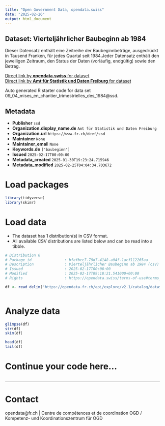 ```yaml
---
title: "Open Government Data, opendata.swiss"
date: "2025-02-26"
output: html_document
---
```


## Dataset: Vierteljährlicher Baubeginn ab 1984

Dieser Datensatz enthält eine Zeitreihe der Baubeginnbeträge, ausgedrückt in Tausend Franken, für jedes Quartal seit 1984.Jeder Datensatz enthält den jeweiligen Zeitraum, den Status der Daten (vorläufig, endgültig) sowie den Betrag.

[Direct link by **opendata.swiss** for dataset](https://opendata.swiss/de/dataset/vierteljahrlicher-baubeginn-ab-1984)<br>
[Direct link by **Amt für Statistik und Daten Freiburg** for dataset](https://opendata.fr.ch/explore/dataset/09_04_mises_en_chantier_trimestrielles_des_1984/)

Auto generated R starter code for data set 09_04_mises_en_chantier_trimestrielles_des_1984@ssd.

## Metadata

- **Publisher** `ssd`
- **Organization.display_name.de** `Amt für Statistik und Daten Freiburg`
- **Organization.url** `https://www.fr.ch/deef/ssd`
- **Maintainer** `None`
- **Maintainer_email** `None`
- **Keywords.de** `['baubeginn']`
- **Issued** `2025-02-17T00:00:00`
- **Metadata_created** `2025-01-30T19:23:24.715946`
- **Metadata_modified** `2025-02-25T04:04:34.703672`


# Load packages

```r

library(tidyverse)
library(skimr)

```

# Load data

-   The dataset has 1 distribution(s) in CSV format.
-   All available CSV distributions are listed below and can be read into a tibble.

```r

# Distribution 0
# Package_id               : bfafbcc7-78d7-4148-a04f-1acf112265aa
# Description              : Vierteljährlicher Baubeginn ab 1984 (csv)
# Issued                   : 2025-02-17T00:00:00
# Modified                 : 2025-02-17T09:18:21.541000+00:00
# Rights                   : https://opendata.swiss/terms-of-use#terms_by

df <- read_delim('https://opendata.fr.ch/api/explore/v2.1/catalog/datasets/09_04_mises_en_chantier_trimestrielles_des_1984/exports/csv?use_labels=true')



```

# Analyze data

```r

glimpse(df)
str(df)
skim(df)

head(df)
tail(df)

```

# Continue your code here...

```r

```

------------------------------------------------------------------------

# Contact

opendata@fr.ch | Centre de compétences et de coordination OGD / Kompetenz- und Koordinationszentrum für OGD
